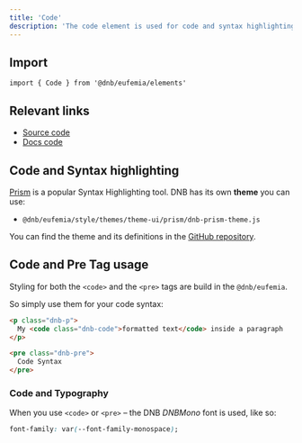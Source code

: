 ```yaml
---
title: 'Code'
description: 'The code element is used for code and syntax highlighting.'
---
```


## Import

```tsx
import { Code } from '@dnb/eufemia/elements'
```

## Relevant links

- [Source code](https://github.com/dnbexperience/eufemia/tree/main/packages/dnb-eufemia/src/elements/code)
- [Docs code](https://github.com/dnbexperience/eufemia/tree/main/packages/dnb-design-system-portal/src/docs/uilib/elements/code)

## Code and Syntax highlighting

[Prism](https://prismjs.com) is a popular Syntax Highlighting tool. DNB has its own **theme** you can use:

- `@dnb/eufemia/style/themes/theme-ui/prism/dnb-prism-theme.js`

You can find the theme and its definitions in the [GitHub repository](https://github.com/dnbexperience/eufemia/blob/main/packages/dnb-eufemia/src/style/themes/theme-ui/prism/dnb-prism-theme.js).

## Code and Pre Tag usage

Styling for both the `<code>` and the `<pre>` tags are build in the `@dnb/eufemia`.

So simply use them for your code syntax:

```html
<p class="dnb-p">
  My <code class="dnb-code">formatted text</code> inside a paragraph
</p>

<pre class="dnb-pre">
  Code Syntax
</pre>
```

### Code and Typography

When you use `<code>` or `<pre>` – the DNB _DNBMono_ font is used, like so:

```css
font-family: var(--font-family-monospace);
```
